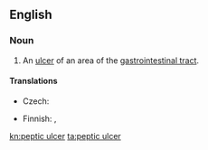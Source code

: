 {{wikipedia}}
==English==

===Noun===
{{en-noun|sg=[[peptic]] [[ulcer]]}}

# {{pathology}} An [[ulcer]] of an area of the [[gastrointestinal tract]].

====Translations====
{{trans-top|ulcer}}
* Czech: {{t-|cs|peptický vřed|m}}
{{trans-mid}}
* Finnish: {{t+|fi|mahahaava}}, {{t-|fi|vatsahaava}}
{{trans-bottom}}

[[kn:peptic ulcer]]
[[ta:peptic ulcer]]